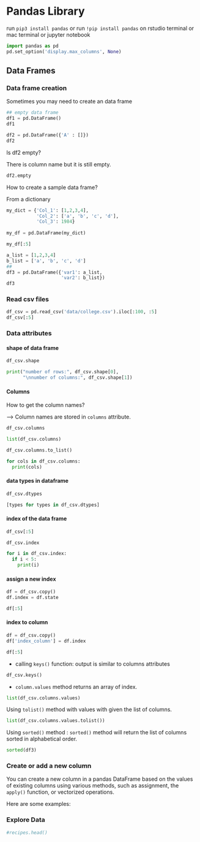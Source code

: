 # Pandas Library

run `pip3 install pandas` or
run `!pip install pandas` on rstudio terminal or mac terminal or jupyter notebook



```python
import pandas as pd 
pd.set_option('display.max_columns', None)
```



## Data Frames

### Data frame creation

Sometimes you may need to create an data frame

```python
## empty data frame
df1 = pd.DataFrame()
df1
```

```python
df2 = pd.DataFrame({'A' : []})
df2
```

Is df2 empty?

There is column name but it is still empty.
```python
df2.empty
```

How to create a sample data frame?

From a dictionary

```python
my_dict = {'Col_1': [1,2,3,4], 
           'Col_2': ['a', 'b', 'c', 'd'],
           'Col_3': 1984}
           
my_df = pd.DataFrame(my_dict)

my_df[:5]
```

```python
a_list = [1,2,3,4]
b_list = ['a', 'b', 'c', 'd']
##
df3 = pd.DataFrame({'var1': a_list, 
                    'var2': b_list})
df3
```


### Read csv files

```python
df_csv = pd.read_csv('data/college.csv').iloc[:100, :5]
df_csv[:5]
```

### Data attributes

#### shape of data frame

```python
df_csv.shape
```

```python
print("number of rows:", df_csv.shape[0],
      "\nnumber of columns:", df_csv.shape[1])
```

#### Columns

How to get the column names?  

--> Column names are stored in `columns` attribute.

```python
df_csv.columns
```

```python
list(df_csv.columns)
```

```python
df_csv.columns.to_list()
```


```python
for cols in df_csv.columns:
  print(cols)
```


#### data types in dataframe

```python
df_csv.dtypes
```

```python
[types for types in df_csv.dtypes]
```

#### index of the data frame

```python
df_csv[:5]
```


```python
df_csv.index
```

```python
for i in df_csv.index:
  if i < 5:
    print(i)
```
#### assign a new index


```python
df = df_csv.copy()
df.index = df.state

df[:5]
```

#### index to column

```python
df = df_csv.copy()
df['index_column'] = df.index

df[:5]
```

- calling `keys()` function: output is similar to columns attributes

```python
df_csv.keys()
```

- `column.values` method returns an array of index.

```python
list(df_csv.columns.values)
```

Using `tolist()` method with values with given the list of columns. 
```python
list(df_csv.columns.values.tolist())
```

Using `sorted()` method : `sorted()` method will return the list of columns sorted in alphabetical order. 

```python
sorted(df3)
```


### Create or add a new column

You can create a new column in a pandas DataFrame based on the values of existing columns using various methods, such as assignment, the `apply()` function, or vectorized operations. 

Here are some examples:






















### Explore Data

```python
#recipes.head()
```








